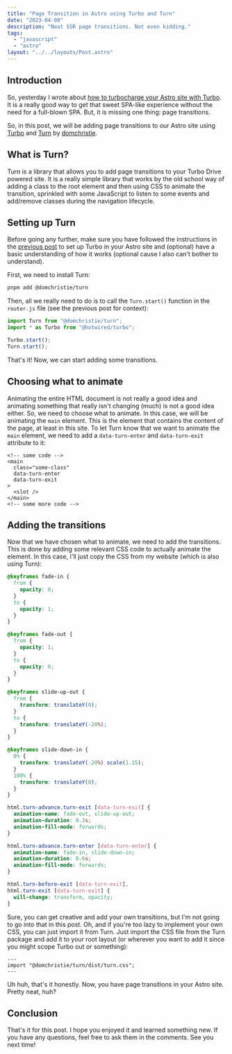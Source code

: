 ```yaml
---
title: "Page Transition in Astro using Turbo and Turn"
date: "2023-04-08"
description: "Neat SSR page transitions. Not even kidding."
tags:
  - "javascript"
  - "astro"
layout: "../../layouts/Post.astro"
---
```


## Introduction

So, yesterday I wrote about [how to turbocharge your Astro site with Turbo](/posts/turbocharge-astro). It is a really
good way to get that sweet SPA-like experience without the need for a full-blown SPA. But, it is missing one thing: page transitions.

So, in this post, we will be adding page transitions to our Astro site using [Turbo](https://turbo.hotwired.dev/) and [Turn](https://github.com/domchristie/turn)
by [domchristie](https://github.com/domchristie).

## What is Turn?

Turn is a library that allows you to add page transitions to your Turbo Drive powered site. It is a really simple library that
works by the old school way of adding a class to the root element and then using CSS to animate the transition, sprinkled with
some JavaScript to listen to some events and add/remove classes during the navigation lifecycle.

## Setting up Turn

Before going any further, make sure you have followed the instructions in the [previous post](/posts/turbocharge-astro) to set up
Turbo in your Astro site and (optional) have a basic understanding of how it works (optional cause I also can't bother to understand).

First, we need to install Turn:

```bash
pnpm add @domchristie/turn
```

Then, all we really need to do is to call the `Turn.start()` function in the `router.js` file (see the previous post for context):

```js
import Turn from "@domchristie/turn";
import * as Turbo from "@hotwired/turbo";

Turbo.start();
Turn.start();
```

That's it! Now, we can start adding some transitions.

## Choosing what to animate

Animating the entire HTML document is not really a good idea and animating something that really isn't changing (much) is not a
good idea either. So, we need to choose what to animate. In this case, we will be animating the `main` element. This is the
element that contains the content of the page, at least in this site. To let Turn know that we want to animate the `main`
element, we need to add a `data-turn-enter` and `data-turn-exit` attribute to it:

```astro
<!-- some code -->
<main
  class="some-class"
  data-turn-enter
  data-turn-exit
>
  <slot />
</main>
<!-- some more code -->
```

## Adding the transitions

Now that we have chosen what to animate, we need to add the transitions. This is done by adding some relevant CSS code to actually
animate the element. In this case, I'll just copy the CSS from my website (which is also using Turn):

```css
@keyframes fade-in {
  from {
    opacity: 0;
  }
  to {
    opacity: 1;
  }
}

@keyframes fade-out {
  from {
    opacity: 1;
  }
  to {
    opacity: 0;
  }
}

@keyframes slide-up-out {
  from {
    transform: translateY(0);
  }
  to {
    transform: translateY(-20%);
  }
}

@keyframes slide-down-in {
  0% {
    transform: translateY(-20%) scale(1.15);
  }
  100% {
    transform: translateY(0);
  }
}

html.turn-advance.turn-exit [data-turn-exit] {
  animation-name: fade-out, slide-up-out;
  animation-duration: 0.3s;
  animation-fill-mode: forwards;
}

html.turn-advance.turn-enter [data-turn-enter] {
  animation-name: fade-in, slide-down-in;
  animation-duration: 0.6s;
  animation-fill-mode: forwards;
}

html.turn-before-exit [data-turn-exit],
html.turn-exit [data-turn-exit] {
  will-change: transform, opacity;
}
```

Sure, you can get creative and add your own transitions, but I'm not going to go into that in this post.
Oh, and if you're too lazy to implement your own CSS, you can just import it from Turn. Just import the CSS file from the
Turn package and add it to your root layout (or wherever you want to add it since you might scope Turbo out or something):

```astro
---
import "@domchristie/turn/dist/turn.css";
---
```

Uh huh, that's it honestly. Now, you have page transitions in your Astro site. Pretty neat, huh?

## Conclusion

That's it for this post. I hope you enjoyed it and learned something new. If you have any questions, feel free to ask them
in the comments. See you next time!
